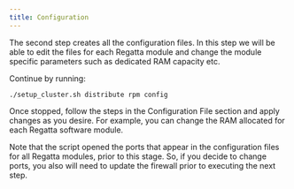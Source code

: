 ---
title: Configuration
---

The second step creates all the configuration files. In this step we will be able to edit the files for 
each Regatta module and change the module specific parameters such as dedicated RAM 
capacity etc.

Continue by running:

```
./setup_cluster.sh distribute rpm config
```

Once stopped, follow the steps in the Configuration File section and apply changes as you 
desire. For example, you can change the RAM allocated for each Regatta software module.


<Note> Note that the script opened the ports that appear in the configuration files for all Regatta 
modules, prior to this stage. So, if you decide to change ports, you also will need to update the 
firewall prior to executing the next step. </Note>
